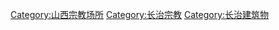 [[Category:山西宗教场所|Category:山西宗教场所]]
[[Category:长治宗教|Category:长治宗教]]
[[Category:长治建筑物|Category:长治建筑物]]